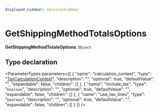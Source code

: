 ```yaml
---
displayed_sidebar: servicesSidebar
---
```



# GetShippingMethodTotalsOptions

 **GetShippingMethodTotalsOptions**: `Object`

## Type declaration

<ParameterTypes parameters={[
  {
    "name": "calculation_context",
    "type": "[TaxCalculationContext](services.TaxCalculationContext.mdx)",
    "description": "",
    "optional": true,
    "defaultValue": "",
    "expandable": false,
    "children": []
  },
  {
    "name": "include_tax",
    "type": "`boolean`",
    "description": "",
    "optional": true,
    "defaultValue": "",
    "expandable": false,
    "children": []
  },
  {
    "name": "use_tax_lines",
    "type": "`boolean`",
    "description": "",
    "optional": true,
    "defaultValue": "",
    "expandable": false,
    "children": []
  }
]} />
